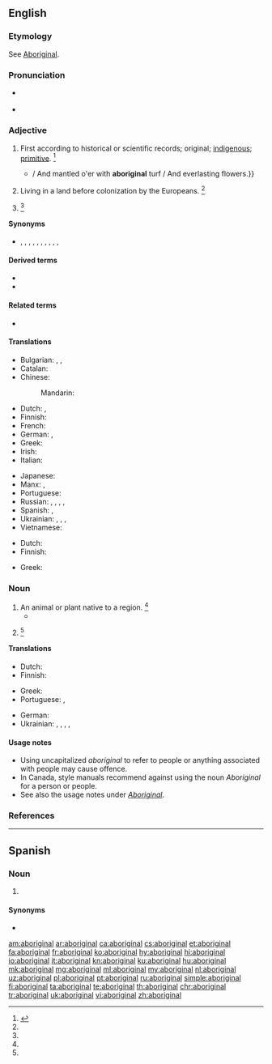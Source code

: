 {{also|Aboriginal}}
==English==

===Etymology===
See [[Aboriginal]].

===Pronunciation===
* {{a|US}} {{IPA|/ˌæb.əˈɹɪd͡ʒ.n̩.l̩/|/ˌæb.əˈɹɪd͡ʒ.ɪn.l̩/|lang=en}}
* {{audio|En-uk-aboriginal.ogg|Audio (UK)|lang=en}}

===Adjective===
{{en-adj}}

# First according to historical or scientific records; original; [[indigenous]]; [[primitive]]. {{defdate|First attested in the mid 17th century.}}<ref name=SOED>{{R:SOED5|page=6}}</ref>
#* {{quote-book|year=1814|author=[[w:William Wordsworth|William Wordsworth]]|title=The Excursion|publisher=Longman et al.|url=http://books.google.com/books?id=T18JAAAAQAAJ&pg=PA277&dq=aboriginal|page=277|passage=Green in the Church-yard, beautiful and green; / {{...}} / And mantled o'er with '''aboriginal''' turf / And everlasting flowers.}}
# Living in a land before colonization by the Europeans. {{defdate|First attested in the late 17th century.}}<ref name=SOED/>
# {{alternative case form of|Aboriginal|lang=en}} {{defdate|First attested in the late 18th century.}}<ref name=SOED/>

====Synonyms====
* {{sense|indigenous to a place}} {{l|en|native}}, {{l|en|indigenous}}, {{l|en|autochthonous}}, {{l|en|endemic}}, {{l|en|original}}, {{l|en|first}}, {{l|en|earliest}}, {{l|en|primitive}}, {{l|en|ancient}}, {{l|en|primordial}}, {{l|en|primeval}}

====Derived terms====
* {{l|en|aboriginality}}
* {{l|en|aboriginally}}

====Related terms====
* {{l|en|aborigine}}

====Translations====
{{trans-top|original; indigenous}}
* Bulgarian: {{t+|bg|коренен}}, {{t+|bg|местен}}, {{t+|bg|туземен}}
* Catalan: {{t|ca|aborigen}}
* Chinese:
*: Mandarin: {{t+|cmn|土著|tr=tǔzhù, tǔzhuó|sc=Hani}}
* Dutch: {{t+|nl|inheems}}, {{t+|nl|inheemse}}
* Finnish: {{t+|fi|alkuperäinen}}
* French: {{t+|fr|indigène}}
* German: {{t+|de|eingeboren}}, {{t+|de|einheimisch}}
* Greek: {{t+|el|ιθαγενής}}
* Irish: {{t|ga|bundúchasach}}
* Italian: {{t+|it|aborigeno}}
{{trans-mid}}
* Japanese: {{t|ja|土着|tr=どちゃくの, dochaku no|alt=土着の|sc=Jpan}}
* Manx: {{t|gv|bun-chummallagh}}, {{t|gv|bun-dooghyssagh}}
* Portuguese: {{t+|pt|aborígene}}
* Russian: {{t+|ru|тузе́мный}}, {{t+|ru|коренно́й}}, {{t+|ru|ме́стный}}, {{t+|ru|автохто́нный}} {{qualifier|literary}}, {{t+|ru|абориге́нный}}
* Spanish: {{t+|es|aborigen}}, {{t+|es|indígena}}
* Ukrainian: {{t|uk|аборигенський|tr=aboryhéns’kyj}}, {{t|uk|тубільний|tr=tubíl’nyj}}, {{t+|uk|автохтонний|tr=avtoxtónnyj}}, {{t|uk|туземський|tr=tuzéms’kyj}}
* Vietnamese: {{t+|vi|thổ dân}}
{{trans-bottom}}

{{trans-top|living in a land before colonization}}
* Dutch: {{t+|nl|autochtoon}}
* Finnish: {{t+|fi|alkuperäinen}}
{{trans-mid}}
* Greek: {{t+|el|ιθαγενής}}
{{trans-bottom}}

===Noun===
{{en-noun}}

# An animal or plant native to a region. {{defdate|First attested in the mid 18th century.}}<ref name=SOED/>
#* {{quote-book|author=Charles Darwin|passage=It may well be doubted whether this frog is an '''aboriginal''' of these islands.}}
# {{alternative case form of|Aboriginal|lang=en}} {{defdate|First attested in the mid 18th century.}}<ref name=SOED/>

====Translations====
{{trans-top|animal or plant native to a region}}
* Dutch: {{t+|nl|inheems}}
* Finnish: {{t|fi|alkuperäislaji}}
{{trans-mid}}
* Greek: {{t+|el|ιθαγενής}}
* Portuguese: {{t+|pt|aborígene|m-f}}, {{t|pt|aborígine|m-f}}
{{trans-bottom}}

{{checktrans-top}}
* German: {{t+check|de|einheimisch}}
* Ukrainian: {{t+check|uk|абориген|tr=aboryhén}}, {{t+check|uk|тубілець|tr=tubiléc’}}, {{t+check|uk|автохтон|tr=avtoxtón}}, {{t-check|uk|туземець|tr=tuzeméc’}}, {{t-check|uk|уродженець|tr=urodženéc’}}
{{trans-bottom}}

====Usage notes====
* Using uncapitalized ''aboriginal'' to refer to people or anything associated with people may cause offence.
* In Canada, style manuals recommend against using the noun ''Aboriginal'' for a person or people.
* See also the usage notes under ''[[Aboriginal]]''.

===References===
<references/>

----

==Spanish==

===Noun===
{{es-noun|mf|es}}

# {{l|en|Aborigine}} {{gloss|original inhabitant of Australia}}

====Synonyms====
* {{l|es|aborigen}}

[[am:aboriginal]]
[[ar:aboriginal]]
[[ca:aboriginal]]
[[cs:aboriginal]]
[[et:aboriginal]]
[[fa:aboriginal]]
[[fr:aboriginal]]
[[ko:aboriginal]]
[[hy:aboriginal]]
[[hi:aboriginal]]
[[io:aboriginal]]
[[it:aboriginal]]
[[kn:aboriginal]]
[[ku:aboriginal]]
[[hu:aboriginal]]
[[mk:aboriginal]]
[[mg:aboriginal]]
[[ml:aboriginal]]
[[my:aboriginal]]
[[nl:aboriginal]]
[[uz:aboriginal]]
[[pl:aboriginal]]
[[pt:aboriginal]]
[[ru:aboriginal]]
[[simple:aboriginal]]
[[fi:aboriginal]]
[[ta:aboriginal]]
[[te:aboriginal]]
[[th:aboriginal]]
[[chr:aboriginal]]
[[tr:aboriginal]]
[[uk:aboriginal]]
[[vi:aboriginal]]
[[zh:aboriginal]]
